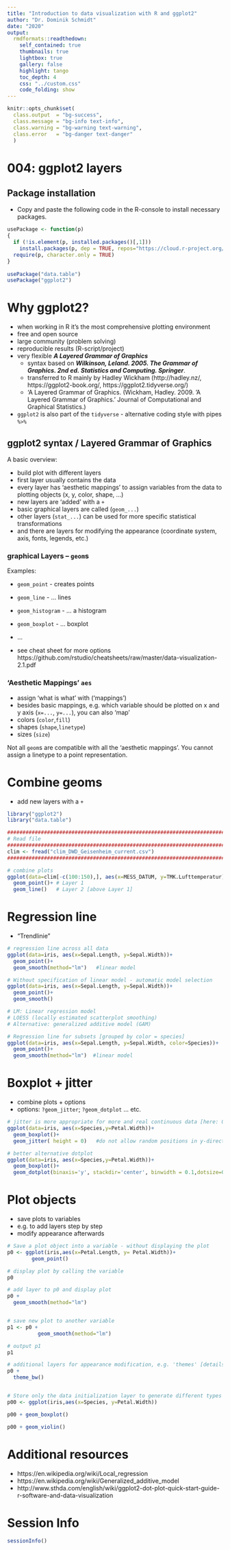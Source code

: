 ```yaml
---
title: "Introduction to data visualization with R and ggplot2"
author: "Dr. Dominik Schmidt"
date: "2020"
output:
  rmdformats::readthedown:
    self_contained: true
    thumbnails: true
    lightbox: true
    gallery: false
    highlight: tango
    toc_depth: 4    
    css: "../custom.css"     
    code_folding: show
---
```

```r

knitr::opts_chunk$set(
  class.output  = "bg-success",
  class.message = "bg-info text-info",
  class.warning = "bg-warning text-warning",
  class.error   = "bg-danger text-danger"
  )
```


# 004: ggplot2 layers

## Package installation

- Copy and paste the following code in the R-console to install necessary packages.


```r

usePackage <- function(p)   
{ 
  if (!is.element(p, installed.packages()[,1])) 
    install.packages(p, dep = TRUE, repos="https://cloud.r-project.org/", lib=.libPaths()[1]) 
  require(p, character.only = TRUE) 
} 
  
usePackage("data.table")
usePackage("ggplot2")

```


# Why ggplot2?

- when working in R it's the most comprehensive plotting environment 
- free and open source
- large community (problem solving) 
- reproducible results (R-script/project) 
- very flexible ***A Layered Grammar of Graphics*** 
  - syntax based on ***Wilkinson, Leland. 2005. The Grammar of Graphics. 2nd ed. Statistics and Computing. Springer***. 
  - transferred to R mainly by Hadley Wickham (http://hadley.nz/, https://ggplot2-book.org/, https://ggplot2.tidyverse.org/)  
  - 'A Layered Grammar of Graphics. (Wickham, Hadley. 2009. 'A Layered Grammar of Graphics.' Journal of Computational and Graphical Statistics.) 
- `ggplot2` is also part of the `tidyverse` - alternative coding style with pipes `%>%` 



## ggplot2 syntax / Layered Grammar of Graphics

A basic overview:

- build plot with different layers
- first layer usually contains the data
- every layer has 'aesthetic mappings' to assign variables from the data to plotting objects (x, y, color, shape, ...)
- new layers are 'added' with a `+`
- basic graphical layers are called (`geom_...`) 
- other layers (`stat_...`) can be used for more specific statistical transformations 
- and there are layers for modifying the appearance (coordinate system, axis, fonts, legends, etc.) 



### graphical Layers -- `geom`s

Examples:

- `geom_point` - creates points
- `geom_line` - ... lines
- `geom_histogram` - ... a histogram
- `geom_boxplot` - ... boxplot 
- ...

- see cheat sheet for more options https://github.com/rstudio/cheatsheets/raw/master/data-visualization-2.1.pdf


### 'Aesthetic Mappings' `aes`

- assign 'what is what' with ('mappings')
- besides basic mappings, e.g. which variable should be plotted on x and y axis (`x=...`, `y=...`), you can also 'map'
- colors (`color`,`fill`)
- shapes (`shape`,`linetype`)
- sizes (`size`)

Not all `geom`s are compatible with all the 'aesthetic mappings'.
You cannot assign a linetype to a point representation.



# Combine geoms

- add new layers with a `+`

```r
library("ggplot2")
library("data.table")

##########################################################################################
# Read file
##########################################################################################
clim <- fread("clim_DWD_Geisenheim_current.csv")
##########################################################################################

# combine plots
ggplot(data=clim[-c(100:150),], aes(x=MESS_DATUM, y=TMK.Lufttemperatur))+ # Init Data
  geom_point()+ # Layer 1
  geom_line()   # Layer 2 [above Layer 1]


```


# Regression line

- "Trendlinie" 

```r

# regression line across all data
ggplot(data=iris, aes(x=Sepal.Length, y=Sepal.Width))+
  geom_point()+
  geom_smooth(method="lm")   #linear model

# Without specification of linear model - automatic model selection
ggplot(data=iris, aes(x=Sepal.Length, y=Sepal.Width))+
  geom_point()+
  geom_smooth()

# LM: Linear regression model  
# LOESS (locally estimated scatterplot smoothing) 
# Alternative: generalized additive model (GAM) 

# Regression line for subsets [grouped by color = species] 
ggplot(data=iris, aes(x=Sepal.Length, y=Sepal.Width, color=Species))+
  geom_point()+
  geom_smooth(method="lm")  #linear model


```


# Boxplot + jitter

- combine plots + options
- options: `?geom_jitter`; `?geom_dotplot` ... etc.

```r

# jitter is more appropriate for more and real continuous data [here: 0.1 cm 'categories']
ggplot(data=iris, aes(x=Species,y=Petal.Width))+
  geom_boxplot()+
  geom_jitter( height = 0)   #do not allow random positions in y-direction

# better alternative dotplot
ggplot(data=iris, aes(x=Species,y=Petal.Width))+
  geom_boxplot()+
  geom_dotplot(binaxis='y', stackdir='center', binwidth = 0.1,dotsize=0.25)


```




# Plot objects

- save plots to variables
- e.g. to add layers step by step
- modify appearance afterwards


```r
# Save a plot object into a variable - without displaying the plot
p0 <- ggplot(iris,aes(x=Petal.Length, y= Petal.Width))+
        geom_point()

# display plot by calling the variable
p0

# add layer to p0 and display plot
p0 +
  geom_smooth(method="lm")


# save new plot to another variable
p1 <- p0 +
          geom_smooth(method="lm")

# output p1 
p1 

# additional layers for appearance modification, e.g. 'themes' [details follow soon]
p0 +
  theme_bw()


# Store only the data initialization layer to generate different types of plots 
p00 <- ggplot(iris,aes(x=Species, y=Petal.Width))

p00 + geom_boxplot()

p00 + geom_violin()

```



# Additional resources


- https://en.wikipedia.org/wiki/Local_regression
- https://en.wikipedia.org/wiki/Generalized_additive_model
- http://www.sthda.com/english/wiki/ggplot2-dot-plot-quick-start-guide-r-software-and-data-visualization

#  Session Info

```r

sessionInfo()

```